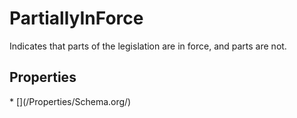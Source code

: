   
# PartiallyInForce

Indicates that parts of the legislation are in force, and parts are not.

## Properties

<Grid>
* [](/Properties/Schema.org/)
</Grid>

